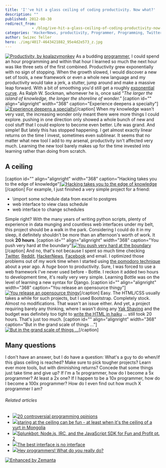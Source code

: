 ```yaml
---
title: 'I''ve hit a glass ceiling of coding productivity. Now what?'
description: ""
published: 2012-08-30
redirect_from: 
            - /blog/ive-hit-a-glass-ceiling-of-coding-productivity-now-what/swizec/5191
categories: 'HackerNews, productivity, Programmer, Programming, Twitter, Uncategorized, User interface, yak shaving'
author: Swizec Teller
hero: ./img/4017-4643421882_95e4d2e573_z.jpg
---
```

[![Productivity, by koalazymonkey](./img/4017-4643421882_95e4d2e573_z.jpg "Productivity, by koalazymonkey")](http://www.flickr.com/photos/koalazymonkey/4643421882/) As a budding [programmer](http://en.wikipedia.org/wiki/Programmer "Programmer"), I could spend an hour programming and within that hour I learned so much the next hour was like three sets of the first combined. Productivity grew exponentially with no sign of stopping. When the growth slowed, I would discover a new set of tools, a new framework or even a whole new language and my productivity would take a jerk, a stutter, jump around and make a massive leap forward. With a bit of smoothing you'd still get a roughly [exponential curve](http://en.wikipedia.org/wiki/Exponential_growth "Exponential growth"). As Ralph W. Sockman, whomever he is, once said _"The larger the island of knowledge, the longer the shoreline of wonder."_ \[caption id="" align="alignright" width="368" caption="Experience deepens a specialty"][![Experience deepens a specialty](./img/articles-phd-school-in-pictures-images-PhDKnowledge.005.jpg "Experience deepens a specialty")](http://matt.might.net/articles/phd-school-in-pictures/)\[/caption] When my knowledge wasn't very vast, the increasing wonder only meant there were more things I could explore. pushing in one direction only showed a whole bunch of new and cool stuff that I could explore to become even better. Life was grand. And simple! But lately this has stopped happening. I get almost exactly linear returns on the time I invest, sometimes even sublinear. It seems that no matter what new tool I add to my arsenal, productivity isn't affected very much. Learning the new tool barely makes up for the time invested into learning rather than doing from scratch.

## A ceiling

\[caption id="" align="alignright" width="368" caption="Hacking takes you to the edge of knowledge"][![Hacking takes you to the edge of knowledge](./img/articles-phd-school-in-pictures-images-PhDKnowledge.006.jpg "Hacking takes you to the edge of knowledge")](http://matt.might.net/articles/phd-school-in-pictures/)\[/caption] For example, I just finished a very simple project for a friend:

- \\import some schedule data from excel to postgres
- web interface to view class schedule
- web interface to change schedules

Simple right? With the many years of writing python scripts, plenty of experience in data munging and countless web interfaces under my belt, this project should be a walk in the park. Considering I could do it in my sleep, it definitely shouldn't be more than an afternoon's worth of work. It took **20 hours**. \[caption id="" align="alignright" width="368" caption="You push very hard at the boundary"][![You push very hard at the boundary](./img/articles-phd-school-in-pictures-images-PhDKnowledge.008.jpg "You push very hard at the boundary")](http://matt.might.net/articles/phd-school-in-pictures/)\[/caption] And no, that's not because I spent so much time checking [Twitter](http://twitter.com "Twitter"), [Reddit](http://reddit.com/ "Reddit"), [HackerNews](http://news.ycombinator.com/ "Hacker News"), [Facebook](http://facebook.com "Facebook") and email. I optimized those problems out of my work time when I started using [the pomodoro technique](http://swizec.com/blog/living-life-in-25min-increments/swizec/1859 "Living life in 25min increments") about a year ago. A _huge_ boon to productivity. Sure, I was forced to use a web framework I've never used before - Bottle. I reckon it added two hours to development time, it's really very very simple. Learning Bottle was on the level of learning a new syntax for Django. \[caption id="" align="alignright" width="368" caption="You release an opensource thingy"][![You release an opensource thingy](./img/articles-phd-school-in-pictures-images-PhDKnowledge.009.jpg "You release an opensource thingy")](http://matt.might.net/articles/phd-school-in-pictures/)\[/caption] Easy. The HTML/CSS usually takes a while for such projects, but I used Bootstrap. Completely stock. Almost no modifications. That wasn't an issue either. And yet, a project requiring barely any thinking, where I wasn't doing any [Yak Shaving](http://en.wiktionary.org/wiki/yak_shaving) and the budget was definitely too tight to [write the HTML in haiku](http://xkcd.com/554/) ... still took 20 hours. That's just too much. \[caption id="" align="alignright" width="368" caption="But in the grand scale of things ..."][![But in the grand scale of things ...](./img/articles-phd-school-in-pictures-images-PhDKnowledge.012.jpg "But in the grand scale of things ...")](http://matt.might.net/articles/phd-school-in-pictures/)\[/caption]

## Many questions

I don't have an answer, but I do have a question: What's a guy to do when/if this glass ceiling is reached? Make sure to pick tougher projects? Learn ever more tools, but with diminishing returns? Concede that some things just take time and give up? If I'm a 1x programmer, how do I become a 5x programmer? At least a 2x one? If I happen to be a 10x programmer, how do I become a 100x programmer? How do I even find out how much X programmer I am?

###### Related articles

- [![](http://i.zemanta.com/noimg_25_80_80.jpg)](http://programmers.blogoverflow.com/2012/08/20-controversial-programming-opinions/)[20 controversial programming opinions](http://programmers.blogoverflow.com/2012/08/20-controversial-programming-opinions/)
- [![](http://i.zemanta.com/109435301_80_80.jpg)](http://vivianesview.wordpress.com/2012/08/30/staring-at-the-ceiling-can-be-fun-at-lest-when-its-the-ceiling-of-a-yurt-in-mongolia/)[staring at the ceiling can be fun - at least when it's the ceiling of a yurt in Mongolia](http://vivianesview.wordpress.com/2012/08/30/staring-at-the-ceiling-can-be-fun-at-lest-when-its-the-ceiling-of-a-yurt-in-mongolia/)
- [![](http://i.zemanta.com/98588264_80_80.jpg)](http://blogs.splunk.com/2012/07/05/splunkbot-node-js-irc-and-the-javascript-sdk-for-fun-and-profit-pt-2/)[Splunkbot: Node.js, IRC, and the JavaScript SDK for Fun and Profit pt. 2](http://blogs.splunk.com/2012/07/05/splunkbot-node-js-irc-and-the-javascript-sdk-for-fun-and-profit-pt-2/)
- [![](http://i.zemanta.com/noimg_29_80_80.jpg)](http://www.cooper.com/journal/2012/08/the-best-interface-is-no-interface.html/)[The best interface is no interface](http://www.cooper.com/journal/2012/08/the-best-interface-is-no-interface.html/)
- [![](http://i.zemanta.com/109032168_80_80.jpg)](http://eskills4future.wordpress.com/2012/08/27/programmers-what-do-you-really-do/)[Hey programmers! What do you really do?](http://eskills4future.wordpress.com/2012/08/27/programmers-what-do-you-really-do/)

[![Enhanced by Zemanta](http://img.zemanta.com/zemified_e.png?x-id=08bc5ae9-5767-4b42-b3d8-fd8564f68900)](http://www.zemanta.com/?px "Enhanced by Zemanta")